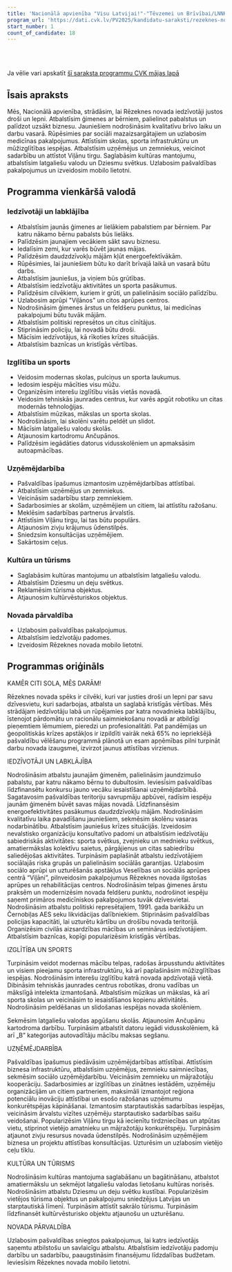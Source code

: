 ```yaml
---
title: 'Nacionālā apvienība "Visu Latvijai!"-"Tēvzemei un Brīvībai/LNNK"'
program_url: 'https://dati.cvk.lv/PV2025/kandidatu-saraksti/rezeknes-novads/nacionala-apvieniba-visu-latvijai-tevzemei-un-brivibailnnk'
start_number: 1
count_of_candidate: 18
---
```



<Badge text="Ģimeņu atbalsts" variant="note" size="small" /> <Badge text="Uzņēmējdarbības veicināšana" variant="note" size="small" /> <Badge text="Izglītības modernizācija" variant="note" size="small" /> <Badge text="Kultūras mantojuma saglabāšana" variant="note" size="small" /> <Badge text="Drošības stiprināšana" variant="note" size="small" />

<br/><br/> 

<Card title='Šis ir mākslīga intelekta ģenerēts apraksts' icon='starlight'>
    Ja vēlie vari apskatīt <a href={frontmatter.program_url} target='_blank'>šī saraksta programmu CVK mājas lapā</a>
    </Card>

## Īsais apraksts

Mēs, Nacionālā apvienība, strādāsim, lai Rēzeknes novada iedzīvotāji justos droši un lepni. Atbalstīsim ģimenes ar bērniem, palielinot pabalstus un palīdzot uzsākt biznesu. Jauniešiem nodrošināsim kvalitatīvu brīvo laiku un darbu vasarā. Rūpēsimies par sociāli mazaizsargātajiem un uzlabosim medicīnas pakalpojumus. Attīstīsim skolas, sporta infrastruktūru un mūžizglītības iespējas. Atbalstīsim uzņēmējus un zemniekus, veicinot sadarbību un attīstot Viļānu tirgu. Saglabāsim kultūras mantojumu, atbalstīsim latgaliešu valodu un Dziesmu svētkus. Uzlabosim pašvaldības pakalpojumus un izveidosim mobilo lietotni.

## Programma vienkāršā valodā

### Iedzīvotāji un labklājība

*   Atbalstīsim jaunās ģimenes ar lielākiem pabalstiem par bērniem. Par katru nākamo bērnu pabalsts būs lielāks.
*   Palīdzēsim jaunajiem vecākiem sākt savu biznesu.
*   Iedalīsim zemi, kur varēs būvēt jaunas mājas.
*   Palīdzēsim daudzdzīvokļu mājām kļūt energoefektīvākām.
*   Rūpēsimies, lai jauniešiem būtu ko darīt brīvajā laikā un vasarā būtu darbs.
*   Atbalstīsim jauniešus, ja viņiem būs grūtības.
*   Atbalstīsim iedzīvotāju aktivitātes un sporta pasākumus.
*   Palīdzēsim cilvēkiem, kuriem ir grūti, un palielināsim sociālo palīdzību.
*   Uzlabosim aprūpi "Viļānos" un citos aprūpes centros.
*   Nodrošināsim ģimenes ārstus un feldšeru punktus, lai medicīnas pakalpojumi būtu tuvāk mājām.
*   Atbalstīsim politiski represētos un citus cīnītājus.
*   Stiprināsim policiju, lai novadā būtu droši.
*   Mācīsim iedzīvotājus, kā rīkoties krīzes situācijās.
*   Atbalstīsim baznīcas un kristīgās vērtības.

### Izglītība un sports

*   Veidosim modernas skolas, pulciņus un sporta laukumus.
*   Iedosim iespēju mācīties visu mūžu.
*   Organizēsim interešu izglītību visās vietās novadā.
*   Veidosim tehniskās jaunrades centrus, kur varēs apgūt robotiku un citas modernās tehnoloģijas.
*   Atbalstīsim mūzikas, mākslas un sporta skolas.
*   Nodrošināsim, lai skolēni varētu peldēt un slidot.
*   Mācīsim latgaliešu valodu skolās.
*   Atjaunosim kartodromu Ančupānos.
*   Palīdzēsim iegādāties datorus vidusskolēniem un apmaksāsim autoapmācības.

### Uzņēmējdarbība

*   Pašvaldības īpašumus izmantosim uzņēmējdarbības attīstībai.
*   Atbalstīsim uzņēmējus un zemniekus.
*   Veicināsim sadarbību starp zemniekiem.
*   Sadarbosimies ar skolām, uzņēmējiem un citiem, lai attīstītu ražošanu.
*   Meklēsim sadarbības partnerus ārvalstīs.
*   Attīstīsim Viļānu tirgu, lai tas būtu populārs.
*   Atjaunosim zivju krājumus ūdenstilpēs.
*   Sniedzsim konsultācijas uzņēmējiem.
*   Sakārtosim ceļus.

### Kultūra un tūrisms

*   Saglabāsim kultūras mantojumu un atbalstīsim latgaliešu valodu.
*   Atbalstīsim Dziesmu un deju svētkus.
*   Reklamēsim tūrisma objektus.
*   Atjaunosim kultūrvēsturiskos objektus.

### Novada pārvaldība

*   Uzlabosim pašvaldības pakalpojumus.
*   Atbalstīsim iedzīvotāju padomes.
*   Izveidosim Rēzeknes novada mobilo lietotni.

## Programmas oriģināls

KAMĒR CITI SOLA, MĒS DARĀM!

Rēzeknes novada spēks ir cilvēki, kuri var justies droši un lepni par savu dzīvesvietu, kuri sadarbojas, atbalsta un saglabā kristīgās vērtības. Mēs strādājam iedzīvotāju labā un rūpējamies par katra novadnieka labklājību, īstenojot pārdomātu un racionālu saimniekošanu novadā ar atbildīgi pieņemtiem lēmumiem, pieredzi un profesionalitāti.
Pat pandēmijas un ģeopolitiskās krīzes apstākļos ir izpildīti vairāk nekā 65% no iepriekšējā pašvaldību vēlēšanu programmā plānotā un esam apņēmības pilni turpināt darbu novada izaugsmei, izvirzot jaunus attīstības virzienus.

IEDZĪVOTĀJI UN LABKLĀJĪBA

Nodrošināsim atbalstu jaunajām ģimenēm, palielināsim jaundzimušo pabalstu, par katru nākamo bērnu to dubultosim. Ieviesīsim pašvaldības līdzfinansētu konkursu jauno vecāku iesaistīšanai uzņēmējdarbībā.
Sagatavosim pašvaldības teritoriju savrupmāju apbūvei, radīsim iespēju jaunām ģimenēm būvēt savas mājas novadā.
Līdzfinansēsim energoefektivitātes pasākumus daudzdzīvokļu mājām.
Nodrošināsim kvalitatīvu laika pavadīšanu jauniešiem, sekmēsim skolēnu vasaras nodarbinātību. Atbalstīsim jauniešus krīzes situācijās.
Izveidosim nevalstisko organizāciju konsultatīvo padomi un atbalstīsim iedzīvotāju sabiedriskās aktivitātes: sporta svētkus, zvejnieku un mednieku svētkus, amatiermākslas kolektīvu saietus, pārgājienus un citas sabiedrību saliedējošas aktivitātes.
Turpināsim paplašināt atbalstu iedzīvotājiem sociālajās riska grupās un palielināsim sociālās garantijas.
Uzlabosim sociālo aprūpi un uzturēšanās apstākļus Veselības un sociālās aprūpes centrā “Viļāni”, pilnveidosim pakalpojumus Rēzeknes novada ilgstošas aprūpes un rehabilitācijas centros.
Nodrošināsim telpas ģimenes ārstu praksēm un modernizēsim novada feldšeru punktu, nodrošinot iespēju saņemt primāros medicīniskos pakalpojumos tuvāk dzīvesvietai.
Nodrošināsim atbalstu politiski represētajiem, 1991. gada barikāžu un Černobiļas AES seku likvidācijas dalībniekiem.
Stiprināsim pašvaldības policijas kapacitāti, lai uzturētu kārtību un drošību novada teritorijā.
Organizēsim civilās aizsardzības mācības un seminārus iedzīvotājiem.
Atbalstīsim baznīcas, kopīgi popularizēsim kristīgās vērtības.

IZGLĪTĪBA UN SPORTS

Turpināsim veidot modernas mācību telpas, radošas ārpusstundu aktivitātes un visiem pieejamu sporta infrastruktūru, kā arī paplašināsim mūžizglītības iespējas.
Nodrošināsim interešu izglītību katrā novada apdzīvotajā vietā. Dibināsim tehniskās jaunrades centrus robotikas, dronu vadības un mākslīgā intelekta izmantošanā.
Atbalstīsim mūzikas un mākslas, kā arī sporta skolas un veicināsim to iesaistīšanos kopienu aktivitātēs.
Nodrošināsim peldēšanas un slidošanas iespējas novada skolēniem.

Sekmēsim latgaliešu valodas apgūšanu skolās.
Atjaunosim Ančupānu kartodroma darbību.
Turpināsim atbalstīt datoru iegādi vidusskolēniem, kā arī „B” kategorijas autovadītāju mācību maksas segšanu.

UZŅĒMĒJDARBĪBA

Pašvaldības īpašumus piedāvāsim uzņēmējdarbības attīstībai. Attīstīsim biznesa infrastruktūru, atbalstīsim uzņēmējus, zemnieku saimniecības, sekmēsim sociālo uzņēmējdarbību.
Veicināsim zemnieku un mājražotāju kooperāciju.
Sadarbosimies ar izglītības un zinātnes iestādēm, uzņēmēju organizācijām un citiem partneriem, maksimāli izmantojot reģiona potenciālu inovāciju attīstībai un esošo ražošanas uzņēmumu konkurētspējas kāpināšanai.
Izmantosim starptautiskās sadarbības iespējas, veicināsim ārvalstu vizītes uzņēmēju starptautisko sadarbības saišu veidošanai.
Popularizēsim Viļānu tirgu kā iecienītu tirdzniecības un atpūtas vietu, stiprinot vietējo amatnieku un mājražotāju konkurētspēju.
Turpināsim atjaunot zivju resursus novada ūdenstilpēs.
Nodrošināsim uzņēmējiem biznesa un projektu attīstības konsultācijas.
Uzturēsim un uzlabosim vietējo ceļu tīklu.

KULTŪRA UN TŪRISMS

Nodrošināsim kultūras mantojuma saglabāšanu un bagātināšanu, atbalstot amatiermākslu un sekmējot latgaliešu valodas lietošanu kultūras norisēs.
Nodrošināsim atbalstu Dziesmu un deju svētku kustībai.
Popularizēsim vietējos tūrisma objektus un pakalpojumu sniedzējus Latvijas un starptautiskā līmenī. Turpināsim attīstīt sakrālo tūrismu.
Turpināsim līdzfinansēt kultūrvēsturisko objektu atjaunošu un uzturēšanu.

NOVADA PĀRVALDĪBA

Uzlabosim pašvaldības sniegtos pakalpojumus, lai katrs iedzīvotājs saņemtu atbilstošu un savlaicīgu atbalstu.
Atbalstīsim iedzīvotāju padomju darbību un sadarbību, paaugstināsim finansējumu līdzdalības budžetam.
Ieviesīsim Rēzeknes novada mobilo lietotni.
